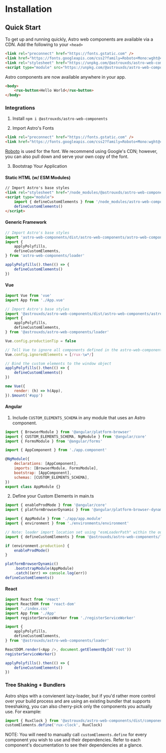 
<Meta title="Astro UXDS/Welcome/Installation" />

# Installation

## Quick Start

To get up and running quickly, Astro web components are available via a CDN. Add the following to your `<head>`

```html
<link rel="preconnect" href="https://fonts.gstatic.com" />
<link href="https://fonts.googleapis.com/css2?family=Roboto+Mono:wght@400&family=Roboto:wght@200;300;400;500;600;800&display=swap" rel="stylesheet"/>
<link rel="stylesheet" href="https://unpkg.com/@astrouxds/astro-web-components/dist/astro-web-components/astro-web-components.css"/>
<script type="module" src="https://unpkg.com/@astrouxds/astro-web-components/dist/astro-web-components/astro-web-components.esm.js"></script>
```

Astro components are now available anywhere in your app.

```html
<body>
    <rux-button>Hello World</rux-button>
</body>
```

### Integrations

1. Install
   `npm i @astrouxds/astro-web-components`

2. Import Astro's Fonts

```html
<link rel="preconnect" href="https://fonts.gstatic.com" />
<link href="https://fonts.googleapis.com/css2?family=Roboto+Mono:wght@400&family=Roboto:wght@200;300;400;500;600;800&display=swap" rel="stylesheet"/>
```

[Roboto](https://fonts.google.com/specimen/Roboto) is used for the font.
We recommend using Google's CDN; however, you can also pull down and serve your own copy of the font.

3. Bootstrap Your Application

#### Static HTML (w/ ESM Modules)

```html
// Import Astro's base styles
<link rel="stylesheet" href="/node_modules/@astrouxds/astro-web-components/dist/astro-web-components/astro-web-components.css"/>
<script type="module">
    import { defineCustomElements } from '/node_modules/astro-web-components/loader'
    defineCustomElements()
</script>
```

#### Generic Framework

```js
// Import Astro's base styles
import 'astro-web-components/dist/astro-web-components/astro-web-components.css'
import {
    applyPolyfills,
    defineCustomElements,
} from 'astro-web-components/loader'

applyPolyfills().then(() => {
    defineCustomElements()
})
```

#### Vue

```js
import Vue from 'vue'
import App from './App.vue'

// Import Astro's base styles
import '@astrouxds/astro-web-components/dist/astro-web-components/astro-web-components.css'
import {
    applyPolyfills,
    defineCustomElements,
} from '@astrouxds/astro-web-components/loader'

Vue.config.productionTip = false

// Tell Vue to ignore all components defined in the astro-web-components package
Vue.config.ignoredElements = [/rux-\w*/]

// Bind the custom elements to the window object
applyPolyfills().then(() => {
    defineCustomElements()
})

new Vue({
    render: (h) => h(App),
}).$mount('#app')
```

#### Angular

1. Include `CUSTOM_ELEMENTS_SCHEMA` in any module that uses an Astro component.

```js
import { BrowserModule } from '@angular/platform-browser'
import { CUSTOM_ELEMENTS_SCHEMA, NgModule } from '@angular/core'
import { FormsModule } from '@angular/forms'

import { AppComponent } from './app.component'

@NgModule({
    declarations: [AppComponent],
    imports: [BrowserModule, FormsModule],
    bootstrap: [AppComponent],
    schemas: [CUSTOM_ELEMENTS_SCHEMA],
})
export class AppModule {}
```

2. Define your Custom Elements in main.ts

```js
import { enableProdMode } from '@angular/core'
import { platformBrowserDynamic } from '@angular/platform-browser-dynamic'

import { AppModule } from './app/app.module'
import { environment } from './environments/environment'

// Note: loader import location set using "esmLoaderPath" within the output target config
import { defineCustomElements } from '@astrouxds/astro-web-components/loader'

if (environment.production) {
    enableProdMode()
}

platformBrowserDynamic()
    .bootstrapModule(AppModule)
    .catch((err) => console.log(err))
defineCustomElements()
```

#### React

```js
import React from 'react'
import ReactDOM from 'react-dom'
import './index.css'
import App from './App'
import registerServiceWorker from './registerServiceWorker'

import {
    applyPolyfills,
    defineCustomElements,
} from '@astrouxds/astro-web-components/loader'

ReactDOM.render(<App />, document.getElementById('root'))
registerServiceWorker()

applyPolyfills().then(() => {
    defineCustomElements()
})
```

### Tree Shaking + Bundlers

Astro ships with a convienent lazy-loader, but if you'd rather more control over your build process and are using an existing bundler
that supports treeshaking, you can also cherry-pick only the components you actually use. For example:

```js
import { RuxClock } from '@astrouxds/astro-web-components/dist/components/rux-clock.js'
customElements.define('rux-clock', RuxClock)
```

NOTE: You will need to manually call `customElements.define` for every component you wish to use and their dependencies.
Refer to each component's documentation to see their dependencies at a glance.
